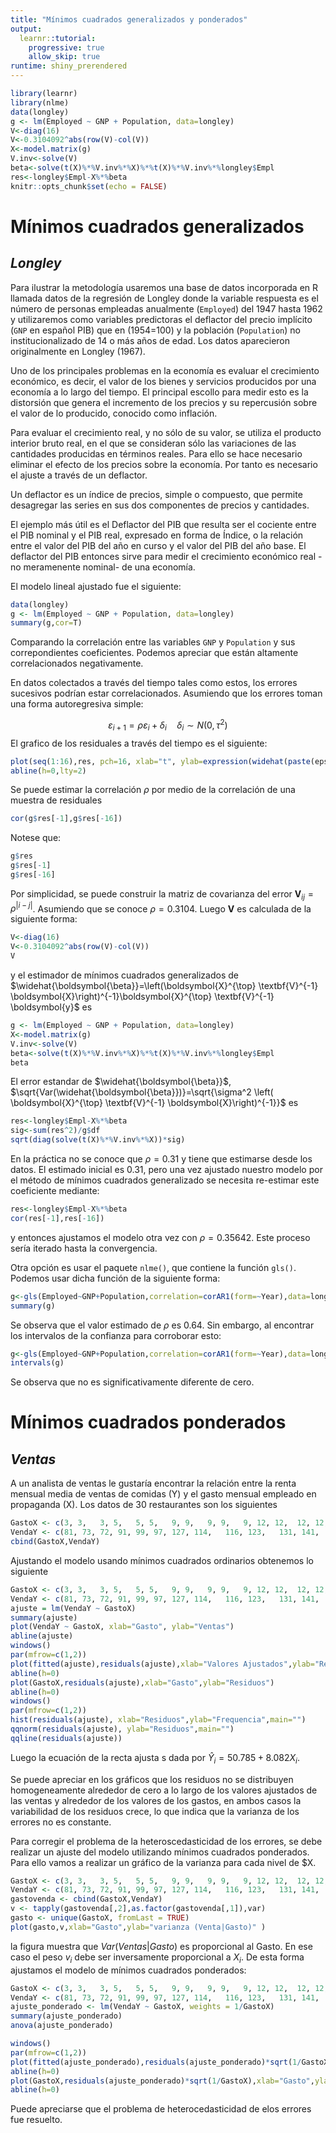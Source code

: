 ---
title: "Mínimos cuadrados generalizados y ponderados"
output: 
  learnr::tutorial:
    progressive: true
    allow_skip: true
runtime: shiny_prerendered
---

```{r setup, include=FALSE}
library(learnr)
library(nlme)
data(longley) 
g <- lm(Employed ~ GNP + Population, data=longley)
V<-diag(16)
V<-0.3104092^abs(row(V)-col(V))
X<-model.matrix(g)
V.inv<-solve(V)
beta<-solve(t(X)%*%V.inv%*%X)%*%t(X)%*%V.inv%*%longley$Empl
res<-longley$Empl-X%*%beta
knitr::opts_chunk$set(echo = FALSE)

```


# **Mínimos cuadrados generalizados** 

## *Longley*

Para ilustrar la metodología usaremos una base de datos incorporada en R llamada datos de la regresión de Longley donde la variable respuesta es el número de personas empleadas anualmente (`Employed`) del 1947 hasta 1962 y utilizaremos como variables predictoras el deflactor del precio implícito (`GNP` en español PIB) que en (1954=100) y la población (`Population`) no institucionalizado de 14 o más años de edad. Los datos aparecieron originalmente en Longley (1967).

Uno de los principales problemas en la economía es evaluar el crecimiento económico, es decir, el valor de los bienes y servicios producidos por una economía a lo largo del tiempo. El principal escollo para medir esto es la distorsión que genera el incremento de los precios y su repercusión sobre el valor de lo producido, conocido como inflación.

Para evaluar el crecimiento real, y no sólo de su valor, se utiliza el producto interior bruto real, en el que se consideran sólo las variaciones de las cantidades producidas en términos reales. Para ello se hace necesario eliminar el efecto de los precios sobre la economía. Por tanto es necesario el ajuste a través de un deflactor.

Un deflactor es un índice de precios, simple o compuesto, que permite desagregar las series en sus dos componentes de precios y cantidades.

El ejemplo más útil es el Deflactor del PIB que resulta ser el cociente entre el PIB nominal y el PIB real, expresado en forma de Índice, o la relación entre el valor del PIB del año en curso y el valor del PIB del año base. El deflactor del PIB entonces sirve para medir el crecimiento económico real -no meramenente nominal- de una economía.

El modelo lineal ajustado fue el siguiente:


```{r code1, exercise=TRUE} 
data(longley) 
g <- lm(Employed ~ GNP + Population, data=longley)
summary(g,cor=T)

```

Comparando la correlación entre las variables `GNP` y `Population` y sus correpondientes coeficientes. Podemos apreciar que  están altamente correlacionados negativamente.

En datos colectados a través del tiempo tales como estos, los errores sucesivos podrían estar correlacionados. Asumiendo que los errores toman una forma  autoregresiva simple:

$$\varepsilon_{i+1}=\rho \varepsilon_{i}+\delta_i \quad \delta_i \sim N(0,\tau^2)$$
El grafico de los residuales a través del tiempo es el siguiente:

```{r code14, exercise=TRUE} 
plot(seq(1:16),res, pch=16, xlab="t", ylab=expression(widehat(paste(epsilon))))
abline(h=0,lty=2)
```

Se puede estimar la correlación $\rho$ por medio de la correlación de una muestra de residuales

```{r code2, exercise=TRUE} 
cor(g$res[-1],g$res[-16])
```

Notese que:

```{r code3, exercise=TRUE} 
g$res
g$res[-1]
g$res[-16]
```

Por simplicidad, se puede construir la matriz de covarianza del error $\textbf{V}_{ij}=\rho^{|i-j|}$. Asumiendo que se conoce $\rho=0.3104$. Luego $\textbf{V}$ es calculada de la siguiente forma:

```{r code4, exercise=TRUE} 
V<-diag(16)
V<-0.3104092^abs(row(V)-col(V))
V
```

y el estimador de mínimos cuadrados generalizados de $\widehat{\boldsymbol{\beta}}=\left(\boldsymbol{X}^{\top} \textbf{V}^{-1} \boldsymbol{X}\right)^{-1}\boldsymbol{X}^{\top} \textbf{V}^{-1} \boldsymbol{y}$ es

```{r code5, exercise=TRUE} 
g <- lm(Employed ~ GNP + Population, data=longley)
X<-model.matrix(g)
V.inv<-solve(V)
beta<-solve(t(X)%*%V.inv%*%X)%*%t(X)%*%V.inv%*%longley$Empl
beta
```

El error estandar de $\widehat{\boldsymbol{\beta}}$, $\sqrt{Var(\widehat{\boldsymbol{\beta}})}=\sqrt{\sigma^2 \left( \boldsymbol{X}^{\top} \textbf{V}^{-1} \boldsymbol{X}\right)^{-1}}$ es

```{r code6, exercise=TRUE} 
res<-longley$Empl-X%*%beta
sig<-sum(res^2)/g$df
sqrt(diag(solve(t(X)%*%V.inv%*%X))*sig)
```

En la práctica no se conoce que $\rho=0.31$ y tiene que estimarse desde los datos. El estimado inicial es 0.31, pero una vez ajustado nuestro modelo por el método de mínimos cuadrados generalizado se necesita re-estimar este coeficiente mediante:

```{r code7, exercise=TRUE} 
res<-longley$Empl-X%*%beta
cor(res[-1],res[-16])
```

y entonces ajustamos el modelo otra vez con $\rho=0.35642$. Este proceso sería iterado hasta la convergencia.

Otra opción es usar el paquete `nlme()`, que contiene la función `gls()`. Podemos usar dicha función de la siguiente forma:

```{r code8, exercise=TRUE} 
g<-gls(Employed~GNP+Population,correlation=corAR1(form=~Year),data=longley)
summary(g)
```

Se observa que el valor estimado de $\rho$ es 0.64. Sin embargo, al encontrar los intervalos de la confianza para corroborar esto:

```{r code9, exercise=TRUE} 
g<-gls(Employed~GNP+Population,correlation=corAR1(form=~Year),data=longley)
intervals(g)
```

Se observa que no es significativamente diferente de cero.

# **Mínimos cuadrados ponderados** 

## *Ventas*

A un analista de ventas le gustaría encontrar la relación entre la renta mensual media de ventas de comidas (Y) y el gasto mensual empleado en propaganda (X). Los datos de 30 restaurantes son los siguientes


```{r code10, exercise=TRUE} 
GastoX <- c(3, 3,	3, 5,	5, 5,	9, 9,	9, 9,	9, 12, 12,	12,	12,	12,	12,	15,	15,	15,	15,	15,	15,	17,	17,	17,	19,	19,	19,	19)
VendaY <- c(81, 73,	72,	91,	99,	97,	127, 114,	116, 123,	131, 141,	151, 147,	131, 145,	147,	179, 166,	181, 178,	185, 156,	176, 189,	192, 203, 193, 219, 214)
cbind(GastoX,VendaY)
```

Ajustando el modelo usando mínimos cuadrados ordinarios obtenemos lo siguiente

```{r code11, exercise=TRUE} 
GastoX <- c(3, 3,	3, 5,	5, 5,	9, 9,	9, 9,	9, 12, 12,	12,	12,	12,	12,	15,	15,	15,	15,	15,	15,	17,	17,	17,	19,	19,	19,	19)
VendaY <- c(81, 73,	72,	91,	99,	97,	127, 114,	116, 123,	131, 141,	151, 147,	131, 145,	147,	179, 166,	181, 178,	185, 156,	176, 189,	192, 203, 193, 219, 214)
ajuste = lm(VendaY ~ GastoX)
summary(ajuste)
plot(VendaY ~ GastoX, xlab="Gasto", ylab="Ventas")
abline(ajuste)
windows()
par(mfrow=c(1,2))
plot(fitted(ajuste),residuals(ajuste),xlab="Valores Ajustados",ylab="Residuos")
abline(h=0)
plot(GastoX,residuals(ajuste),xlab="Gasto",ylab="Residuos")
abline(h=0)
windows()
par(mfrow=c(1,2))
hist(residuals(ajuste), xlab="Residuos",ylab="Frequencia",main="")
qqnorm(residuals(ajuste), ylab="Residuos",main="")
qqline(residuals(ajuste))
```

Luego la ecuación de la recta ajusta s dada por $\widehat{Y}_i=50.785+8.082 X_i$.

Se puede apreciar en los gráficos que los residuos no se distribuyen homogeneamente alrededor de cero a lo largo de los valores ajustados de las ventas y alrededor de los valores de los gastos, en ambos casos la variabilidad de los residuos crece, lo que indica que la varianza de los errores no es constante.

Para corregir el problema de la heteroscedasticidad de los errores, se debe realizar un ajuste del modelo utilizando mínimos cuadrados ponderados. Para ello vamos a realizar un gráfico de la varianza para cada nivel de $X.

```{r code12, exercise=TRUE} 
GastoX <- c(3, 3,	3, 5,	5, 5,	9, 9,	9, 9,	9, 12, 12,	12,	12,	12,	12,	15,	15,	15,	15,	15,	15,	17,	17,	17,	19,	19,	19,	19)
VendaY <- c(81, 73,	72,	91,	99,	97,	127, 114,	116, 123,	131, 141,	151, 147,	131, 145,	147,	179, 166,	181, 178,	185, 156,	176, 189,	192, 203, 193, 219, 214)
gastovenda <- cbind(GastoX,VendaY)
v <- tapply(gastovenda[,2],as.factor(gastovenda[,1]),var)
gasto <- unique(GastoX, fromLast = TRUE)
plot(gasto,v,xlab="Gasto",ylab="varianza (Venta|Gasto)" )
```

la figura muestra que $Var(Ventas|Gasto)$ es proporcional al Gasto. En ese caso el peso $v_i$ debe ser inversamente proporcional a $X_i$. De esta forma ajustamos el modelo de mínimos cuadrados ponderados:

```{r code13, exercise=TRUE} 
GastoX <- c(3, 3,	3, 5,	5, 5,	9, 9,	9, 9,	9, 12, 12,	12,	12,	12,	12,	15,	15,	15,	15,	15,	15,	17,	17,	17,	19,	19,	19,	19)
VendaY <- c(81, 73,	72,	91,	99,	97,	127, 114,	116, 123,	131, 141,	151, 147,	131, 145,	147,	179, 166,	181, 178,	185, 156,	176, 189,	192, 203, 193, 219, 214)
ajuste_ponderado <- lm(VendaY ~ GastoX, weights = 1/GastoX)
summary(ajuste_ponderado)
anova(ajuste_ponderado)

windows()
par(mfrow=c(1,2))
plot(fitted(ajuste_ponderado),residuals(ajuste_ponderado)*sqrt(1/GastoX),xlab="Valores Ajustados",ylab="Residuos")
abline(h=0)
plot(GastoX,residuals(ajuste_ponderado)*sqrt(1/GastoX),xlab="Gasto",ylab="Residuos")
abline(h=0)
```

Puede apreciarse que el problema de heterocedasticidad de elos errores fue resuelto.